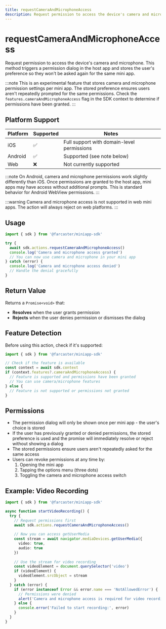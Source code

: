 ```yaml
---
title: requestCameraAndMicrophoneAccess
description: Request permission to access the device's camera and microphone
---
```


# requestCameraAndMicrophoneAccess

Request permission to access the device's camera and microphone. This method triggers a permission dialog in the host app and stores the user's preference so they won't be asked again for the same mini app.

:::note
This is an experimental feature that stores camera and microphone permission settings per mini app. The stored preference ensures users aren't repeatedly prompted for the same permissions. Check the `features.cameraAndMicrophoneAccess` flag in the SDK context to determine if permissions have been granted.
:::

## Platform Support

| Platform | Supported | Notes |
|----------|-----------|-------|
| iOS      | ✅         | Full support with domain-level permissions |
| Android  | ✅         | Supported (see note below) |
| Web      | ❌         | Not currently supported |

:::note
On Android, camera and microphone permissions work slightly differently than iOS. Once permissions are granted to the host app, mini apps may have access without additional prompts. This is standard behavior for Android WebView permissions.
:::

:::warning
Camera and microphone access is not supported in web mini apps. The action will always reject on web platforms.
:::

## Usage

```ts twoslash
import { sdk } from '@farcaster/miniapp-sdk'

try {
  await sdk.actions.requestCameraAndMicrophoneAccess()
  console.log('Camera and microphone access granted')
  // You can now use camera and microphone in your mini app
} catch (error) {
  console.log('Camera and microphone access denied')
  // Handle the denial gracefully
}
```

## Return Value

Returns a `Promise<void>` that:
- **Resolves** when the user grants permission
- **Rejects** when the user denies permission or dismisses the dialog

## Feature Detection

Before using this action, check if it's supported:

```ts twoslash
import { sdk } from '@farcaster/miniapp-sdk'

// Check if the feature is available
const context = await sdk.context
if (context.features?.cameraAndMicrophoneAccess) {
  // Feature is supported and permissions have been granted
  // You can use camera/microphone features
} else {
  // Feature is not supported or permissions not granted
}
```

## Permissions

- The permission dialog will only be shown once per mini app - the user's choice is stored
- If the user has previously granted or denied permissions, the stored preference is used and the promise will immediately resolve or reject without showing a dialog
- The stored permissions ensure users aren't repeatedly asked for the same access
- Users can revoke permissions at any time by:
  1. Opening the mini app
  2. Tapping the options menu (three dots)
  3. Toggling the camera and microphone access switch

## Example: Video Recording

```ts twoslash
import { sdk } from '@farcaster/miniapp-sdk'

async function startVideoRecording() {
  try {
    // Request permissions first
    await sdk.actions.requestCameraAndMicrophoneAccess()
    
    // Now you can access getUserMedia
    const stream = await navigator.mediaDevices.getUserMedia({ 
      video: true, 
      audio: true 
    })
    
    // Use the stream for video recording
    const videoElement = document.querySelector('video')
    if (videoElement) {
      videoElement.srcObject = stream
    }
  } catch (error) {
    if (error instanceof Error && error.name === 'NotAllowedError') {
      // Permissions were denied
      alert('Camera and microphone access is required for video recording')
    } else {
      console.error('Failed to start recording:', error)
    }
  }
}
```